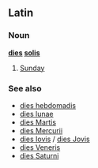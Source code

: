 ==Latin==
===Noun===
'''[[dies]] [[solis]]'''
# [[Sunday]]
===See also===
*[[dies hebdomadis]]
*[[dies lunae]]
*[[dies Martis]]
*[[dies Mercurii]]
*[[dies Iovis]] / [[dies Jovis]]
*[[dies Veneris]]
*[[dies Saturni]]